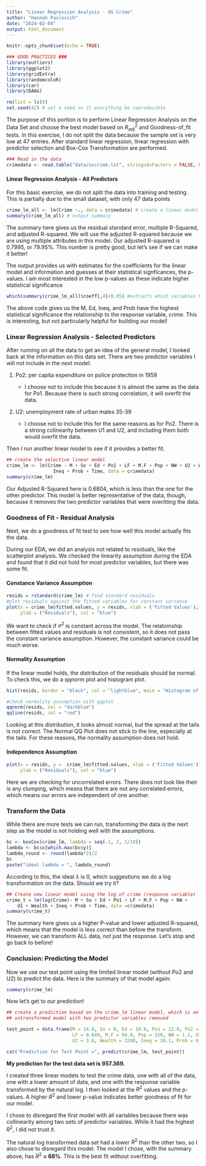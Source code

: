 ```yaml
---
title: "Linear Regression Analysis - US Crime"
author: "Hannah Pavlovich"
date: "2024-02-04"
output: html_document
---
```


```r
knitr::opts_chunk$set(echo = TRUE)
```

```r
### GOOD PRACTICES ###
library(outliers)
library(ggplot2)
library(gridExtra)
library(randomcoloR)
library(car)
library(DAAG)

rm(list = ls())
set.seed(42) # set a seed so it everything be reproducible  
```

The purpose of this portion is to perform Linear Regression Analysis on the Data Set and choose the best model based on $R^2_{adj}$ and Goodness-of_fit tests.
In this exercise, I do not split the data because the sample set is very low at 47 entries.
After standard linear regression, linear regression with predictor selection and Box-Cox Transformation are performed.

```r
### Read in the data
crimedata <- read.table("data/uscrime.txt", stringsAsFactors = FALSE, header = TRUE)
```


#### Linear Regression Analysis - All Predictors

For this basic exercise, we do not split the data into training and testing. This is partially due to the small dataset, with only 47 data points

```r

crime_lm_all <- lm(Crime ~., data = crimedata) # create a linear model
summary(crime_lm_all) # output summary
```

The summary here gives us the residual standard error, multiple
R-Squared, and adjusted R-squared. We will use the adjusted R-squared
because we are using multiple attributes in this model. Our adjusted
R-squared is 0.7995, or 79.95%. This number is pretty good, but
let's see if we can make it better!

The output provides us with estimates for the coefficients for the
linear model and information and guesses at their statistical
signficances, the p-values. I am most interested in the low p-values as
these indicate higher statistical significance

```r
which(summary(crime_lm_all)$coeff[,4]<0.05) #extracts which variables have p-values below alpha = 0.05
```

The above code gives us the M, Ed, Ineq, and Prob have the highest
statistical significance the relationship to the response variable,
crime. This is interesting, but not particularly helpful for building
our model!


### Linear Regression Analysis - Selected Predictors

After running on all the data to get an idea of the general model, I
looked back at the information on this data set. There are two predictor
variables I will not include in the next model:

1.  Po2: per capita expenditure on police protection in 1959

    -   I choose not to include this because it is almost the same as
        the data for Po1. Because there is such strong correlation, it
        will overfit the data.

2.  U2: unemployment rate of urban males 35-39

    -   I choose not to include this for the same reasons as for Po2.
        There is a strong colinearity between U1 and U2, and including
        them both would overfit the data.

Then I run another linear model to see if it provides a better fit.

```r
## create the selective linear model
crime_lm <- lm(Crime ~ M + So + Ed + Po1 + LF + M.F + Pop + NW + U2 + Wealth +
                 Ineq + Prob + Time, data = crimedata) 
summary(crime_lm)
```

Our Adjusted R-Squared here is 0.6804, which is less than the one for
the other predictor. This model is better representative of the data,
though, because it removes the two predictor variables that were
overitting the data.

### Goodness of Fit - Residual Analysis

Next, we do a goodness of fit test to see how well this model actually
fits the data.

During our EDA, we did an analysis not related to residuals, like the
scatterplot analysis. We checked the linearity assumption during the EDA
and found that it did not hold for most predictor variables, but there
was some fit.

#### Constance Variance Assumption

```r
resids = rstandard(crime_lm) # find standard residuals
#plot residuals against the fitted variables for constant variance
plot(x = crime_lm$fitted.values, y = resids, xlab = ('Fitted Values'), 
     ylab = ("Residuals"), col = "blue")

```

We want to check if $\sigma^2$ is constant across the model. The
relatoinship between fitted values and residuals is not consistent, so
it does not pass the constant variance assumption. However, the constant
variance could be much worse.

#### Normality Assumption

If the linear model holds, the distribution of the residuals should be
normal. To check this, we do a qqnorm plot and histogram plot.

```r
hist(resids, border = "black", col = "lightblue", main = "Histogram of Residuals")

#check normality assumption with qqplot
qqnorm(resids, col = "darkblue")
qqline(resids, col = "red")

```

Looking at this distribution, it looks almost normal, but the spread at
the tails is not correct. The Normal QQ Plot does not stick to the line,
especially at the tails. For these reasons, the normality assumption
does not hold.

#### Independence Assumption

```r
plot(x = resids, y =  crime_lm$fitted.values, xlab = ('Fitted Values'), 
     ylab = ("Residuals"), col = "blue") 
```

Here we are checking for uncorrelated errors. There does not look like
their is any clumping, which means that there are not any correlated
errors, which means our errors are independent of one another.

### Transform the Data

While there are more tests we can run, transforming the data is the next
step as the model is not holding well with the assumptions.

```r
bc <- boxCox(crime_lm, lambda = seq(-2, 2, 1/10))
lambda <- bc$x[which.max(bc$y)]
lambda_round <- round(lambda*2)/2
bc
paste("ideal lambda = ", lambda_round)
```

According to this, the ideal $\lambda$ is 0, which suggestions we do a
log transformation on the data. Should we try it?

```r
## Create new linear model using the log of crime (response variable)
crime_t = lm(log(Crime)~ M + So + Ed + Po1 + LF + M.F + Pop + NW + 
    U1 + Wealth + Ineq + Prob + Time, data =crimedata)
summary(crime_t)
```

The summary here gives us a higher P-value and lower adjusted R-squared,
which means that the model is less correct than before the transform.
However, we can transform ALL data, not just the response. Let's stop
and go back to before!

### Conclusion: Predicting the Model

Now we use our test point using the limited linear model (without Po2
and U2) to predict the data. Here is the summary of that model again:

```r
summary(crime_lm)
```

Now let's get to our prediction!

```r
## create a prediction based on the crime_lm linear model, which is an 
## untransformed model with two predictor variables removed

test_point = data.frame(M = 14.0, So = 0, Ed = 10.0, Po1 = 12.0, Po2 = 15.5,
                        LF = 0.640, M.F = 94.0, Pop = 150, NW = 1.1, U1 = 0.120,
                        U2 = 3.6, Wealth = 3200, Ineq = 20.1, Prob = 0.04, Time = 39.0)

cat("Prediction for Test Point =", predict(crime_lm, test_point))
```

**My prediction for the test data set is 957.369.**


I created three linear models to test the crime data, one with all of
the data, one with a lower amount of data, and one with the response
variable transformed by the natural log. I then looked at the $R^2$
values and the p-values. A higher $R^2$ and lower p-value indicates
better goodness of fit for our model.

I chose to disregard the first model with all variables because there
was collinearity among two sets of predictor variables. While it had the
highest $R^2$, I did not trust it.

The natural log transformed data set had a lower $R^2$ than the other
two, so I also chose to disregard this model. The model I chose, with
the summary above, has $R^2$ **= 68%**. This is the best fit without
overfitting.


